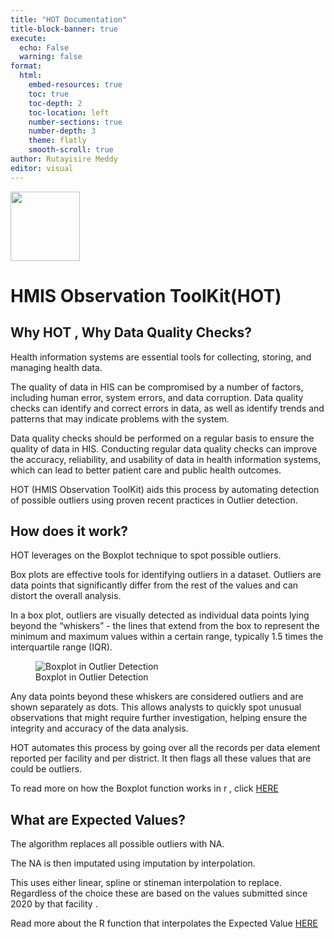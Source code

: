 ```yaml
---
title: "HOT Documentation"
title-block-banner: true
execute: 
  echo: False
  warning: false
format: 
  html:
    embed-resources: true
    toc: true
    toc-depth: 2
    toc-location: left
    number-sections: true
    number-depth: 3
    theme: flatly
    smooth-scroll: true
author: Rutayisire Meddy
editor: visual
---
```


![](www/Logo.png){fig-align="center" width="111"}

# HMIS Observation ToolKit(HOT)

## Why HOT , Why Data Quality Checks?

Health information systems are essential tools for collecting, storing, and managing health data.

The quality of data in HIS can be compromised by a number of factors, including human error, system errors, and data corruption. Data quality checks can identify and correct errors in data, as well as identify trends and patterns that may indicate problems with the system.

Data quality checks should be performed on a regular basis to ensure the quality of data in HIS. Conducting regular data quality checks can improve the accuracy, reliability, and usability of data in health information systems, which can lead to better patient care and public health outcomes.

HOT (HMIS Observation ToolKit) aids this process by automating detection of possible outliers using proven recent practices in Outlier detection.

## How does it work?

HOT leverages on the Boxplot technique to spot possible outliers.

Box plots are effective tools for identifying outliers in a dataset. Outliers are data points that significantly differ from the rest of the values and can distort the overall analysis.

In a box plot, outliers are visually detected as individual data points lying beyond the "whiskers" - the lines that extend from the box to represent the minimum and maximum values within a certain range, typically 1.5 times the interquartile range (IQR).

![Boxplot in Outlier Detection](1_0MPDTLn8KoLApoFvI0P2vQ.png){fig-align="center"}

Any data points beyond these whiskers are considered outliers and are shown separately as dots. This allows analysts to quickly spot unusual observations that might require further investigation, helping ensure the integrity and accuracy of the data analysis.

HOT automates this process by going over all the records per data element reported per facility and per district. It then flags all these values that are could be outliers.

To read more on how the Boxplot function works in r , click [HERE](https://www.google.com/url?sa=t&rct=j&q=&esrc=s&source=web&cd=&cad=rja&uact=8&ved=2ahUKEwiY5pWEv8WAAxUrQ0EAHXmRAQYQFnoECA4QAQ&url=https%3A%2F%2Fwww.rdocumentation.org%2Fpackages%2FgrDevices%2Fversions%2F3.6.2%2Ftopics%2Fboxplot.stats&usg=AOvVaw2A2dOXQAkt0Z9GA4AvAKgV&opi=89978449)

## What are Expected Values?

The algorithm replaces all possible outliers with NA.

The NA is then imputated using imputation by interpolation.

This uses either linear, spline or stineman interpolation to replace. Regardless of the choice these are based on the values submitted since 2020 by that facility .

Read more about the R function that interpolates the Expected Value [HERE](https://www.rdocumentation.org/packages/imputeTS/versions/3.3/topics/na_interpolation)
